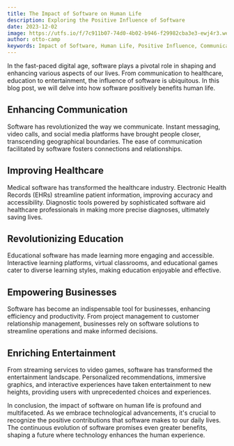 ```yaml
---
title: The Impact of Software on Human Life
description: Exploring the Positive Influence of Software
date: 2023-12-02
image: https://utfs.io/f/7c911b07-74d0-4b02-b946-f29982cba3e3-ewj4r3.webp
author: otto-camp
keywords: Impact of Software, Human Life, Positive Influence, Communication, Healthcare, Education, Entertainment, Digital Age, Instant Messaging, Video Calls, Social Media Platforms, Connections, Relationships, Medical Software, Electronic Health Records, EHRs, Diagnostic Tools, Learning, Engaging, Accessible, Interactive Learning Platforms, Virtual Classrooms, Educational Games, Empowering Businesses, Efficiency, Productivity, Project Management, Customer Relationship Management, Enriching Entertainment, Streaming Services, Video Games, Personalized Recommendations, Immersive Graphics, Interactive Experiences, Technological Advancements, Continuous Evolution, Future Technology, Human Experience
---
```


In the fast-paced digital age, software plays a pivotal role in shaping and enhancing various aspects of our lives. From communication to healthcare, education to entertainment, the influence of software is ubiquitous. In this blog post, we will delve into how software positively benefits human life.

## Enhancing Communication

Software has revolutionized the way we communicate. Instant messaging, video calls, and social media platforms have brought people closer, transcending geographical boundaries. The ease of communication facilitated by software fosters connections and relationships.

## Improving Healthcare

Medical software has transformed the healthcare industry. Electronic Health Records (EHRs) streamline patient information, improving accuracy and accessibility. Diagnostic tools powered by sophisticated software aid healthcare professionals in making more precise diagnoses, ultimately saving lives.

## Revolutionizing Education

Educational software has made learning more engaging and accessible. Interactive learning platforms, virtual classrooms, and educational games cater to diverse learning styles, making education enjoyable and effective.

## Empowering Businesses

Software has become an indispensable tool for businesses, enhancing efficiency and productivity. From project management to customer relationship management, businesses rely on software solutions to streamline operations and make informed decisions.

## Enriching Entertainment

From streaming services to video games, software has transformed the entertainment landscape. Personalized recommendations, immersive graphics, and interactive experiences have taken entertainment to new heights, providing users with unprecedented choices and experiences.

In conclusion, the impact of software on human life is profound and multifaceted. As we embrace technological advancements, it's crucial to recognize the positive contributions that software makes to our daily lives. The continuous evolution of software promises even greater benefits, shaping a future where technology enhances the human experience.
